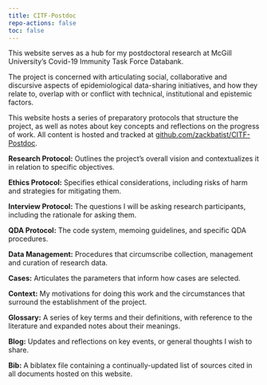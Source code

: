 ```yaml
---
title: CITF-Postdoc
repo-actions: false
toc: false
---
```


This website serves as a hub for my postdoctoral research at McGill University's Covid-19 Immunity Task Force Databank.

The project is concerned with articulating social, collaborative and discursive aspects of epidemiological data-sharing initiatives, and how they relate to, overlap with or conflict with technical, institutional and epistemic factors.

This website hosts a series of preparatory protocols that structure the project, as well as notes about key concepts and reflections on the progress of work.
All content is hosted and tracked at [github.com/zackbatist/CITF-Postdoc](https://github.com/zackbatist/CITF-Postdoc).

**Research Protocol:**
Outlines the project's overall vision and contextualizes it in relation to specific objectives.

**Ethics Protocol:**
Specifies ethical considerations, including risks of harm and strategies for mitigating them.

**Interview Protocol:**
The questions I will be asking research participants, including the rationale for asking them.

**QDA Protocol:**
The code system, memoing guidelines, and specific QDA procedures.

**Data Management:**
Procedures that circumscribe collection, management and curation of research data.

**Cases:**
Articulates the parameters that inform how cases are selected.

**Context:**
My motivations for doing this work and the circumstances that surround the establishment of the project.

**Glossary:**
A series of key terms and their definitions, with reference to the literature and expanded notes about their meanings.

**Blog:**
Updates and reflections on key events, or general thoughts I wish to share.

**Bib:**
A biblatex file containing a continually-updated list of sources cited in all documents hosted on this website.



